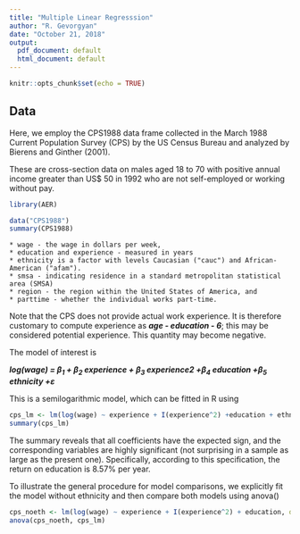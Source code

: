 ```yaml
---
title: "Multiple Linear Regresssion"
author: "R. Gevorgyan"
date: "October 21, 2018"
output:
  pdf_document: default
  html_document: default
---
```


```r
knitr::opts_chunk$set(echo = TRUE)
```

## Data
Here, we employ the CPS1988 data frame collected in the March 1988
Current Population Survey (CPS) by the US Census Bureau and analyzed
by Bierens and Ginther (2001).

These are cross-section data on males aged 18 to 70 with positive
annual income greater than US$ 50 in 1992 who are not self-employed
or working without pay.

```r
library(AER)
```

```r

data("CPS1988")
summary(CPS1988)
```

```
* wage - the wage in dollars per week, 
* education and experience - measured in years
* ethnicity is a factor with levels Caucasian ("cauc") and African-American ("afam"). 
* smsa - indicating residence in a standard metropolitan statistical area (SMSA) 
* region - the region within the United States of America, and
* parttime - whether the individual works part-time.
```
Note that the CPS does not provide actual work experience. It is therefore customary to compute experience as ***age - education - 6***; this may be considered potential experience. This quantity may become negative.

The model of interest is

***log(wage) = $\beta$~1~  + $\beta$~2~ experience + $\beta$~3~ experience2 +$\beta$~4~ education +$\beta$~5~ ethnicity +$\varepsilon$ ***

This is a semilogarithmic model, which can be fitted in R using


```r
cps_lm <- lm(log(wage) ~ experience + I(experience^2) +education + ethnicity, data = CPS1988)
summary(cps_lm)
```

The summary reveals that all coefficients have the expected sign, and the corresponding variables are highly significant (not surprising in a sample as large as the present
one). Specifically, according to this specification, the return on education is
8.57% per year.

To illustrate the general procedure for model comparisons, we explicitly fit the model without ethnicity and then compare both models using anova()

```r
cps_noeth <- lm(log(wage) ~ experience + I(experience^2) + education, data = CPS1988)
anova(cps_noeth, cps_lm)
```

